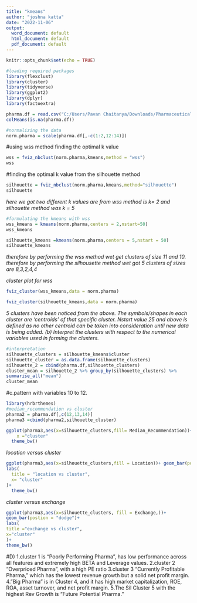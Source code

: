 ---
title: "kmeans"
author: "joshna katta"
date: "2022-11-06"
output:
  word_document: default
  html_document: default
  pdf_document: default
---

```{r setup, include=FALSE}
knitr::opts_chunk$set(echo = TRUE)
```

```{r}
#loading required packages
library(flexclust)
library(cluster)
library(tidyverse)
library(ggplot2)
library(dplyr)
library(factoextra)
```

```{r}
pharma.df = read.csv("C:/Users/Pavan Chaitanya/Downloads/Pharmaceuticals.csv")
colMeans(is.na(pharma.df))
```

```{r}
#normalizing the data 
norm.pharma = scale(pharma.df[,-c(1:2,12:14)])
```
#using wss method finding the optimal k value 
```{r}
wss = fviz_nbclust(norm.pharma,kmeans,method = "wss")
wss
```
#finding the optimal k value from the silhouette method
```{r}
silhouette = fviz_nbclust(norm.pharma,kmeans,method="silhouette")
silhouette
```

*here we got two different k values are from wss method is k= 2 and silhouette method was k = 5*
```{r}
#formulating the kmeans with wss 
wss_kmeans = kmeans(norm.pharma,centers = 2,nstart=50)
wss_kmeans
```


```{r}
silhouette_kmeans =kmeans(norm.pharma,centers = 5,nstart = 50)
silhouette_kmeans
```
*therefore by performing the wss method wet get clusters of size 11 and 10.*
*therefore by performing the silhousette method wet got 5 clusters of sizes are 8,3,2,4,4*

*cluster plot for wss*
```{r}
fviz_cluster(wss_kmeans,data = norm.pharma)


```
```{r}
fviz_cluster(silhouette_kmeans,data = norm.pharma)
```
*5 clusters have been noticed from the above. The symbols/shapes in each cluster are 'centroids' of that specific cluster.
Nstart value 25 and above is defined as no other centroid can be taken into consideration until new data is being added.*
*(b) Interpret the clusters with respect to the numerical variables used in forming the clusters.*
```{r}
#interpretation
silhouette_clusters = silhouette_kmeans$cluster
silhouette_cluster = as.data.frame(silhouette_clusters)
silhouette_2 = cbind(pharma.df,silhouette_clusters)
cluster_mean = silhouette_2 %>% group_by(silhouette_clusters) %>%
summarise_all("mean")
cluster_mean
```



#c.pattern with variables 10 to 12.
```{r}
library(hrbrthemes)
#median_recommendation vs cluster
pharma2 = pharma.df[,c(12,13,14)]
pharma3 =cbind(pharma2,silhouette_cluster)

ggplot(pharma3,aes(x=silhouette_clusters,fill= Median_Recommendation))+geom_bar(position = "dodge")+labs(title = "Median_Recommendation vs cluster",
    x ="cluster"                                                                                     ) +
  theme_bw()
```

*location versus cluster*
```{r}
ggplot(pharma3,aes(x=silhouette_clusters,fill = Location))+ geom_bar(position = "dodge")
labs(
  title = "location vs cluster",
  x= "cluster"
)+
  theme_bw()
```
*cluster versus exchange*
```{r}
ggplot(pharma3,aes(x=silhouette_clusters, fill = Exchange,))+
geom_bar(postion = "dodge")+
labs(
title ="exchange vs cluster",
x="cluster"
)+
theme_bw()

```

#D)
1.cluster 1 is "Poorly Performing Pharma", has low performance across all features and extremely high BETA and Leverage values.
2.cluster 2 "Overpriced Pharma", with a high PE ratio
3.cluster 3 "Currently Profitable Pharma," which has the lowest revenue growth but a solid net profit margin.
4."Big Pharma" is in Cluster 4, and it has high market capitalization, ROE, ROA, asset turnover, and net profit margin.
5.The Sil Cluster 5 with the highest Rev Growth is "Future Potential Pharma."